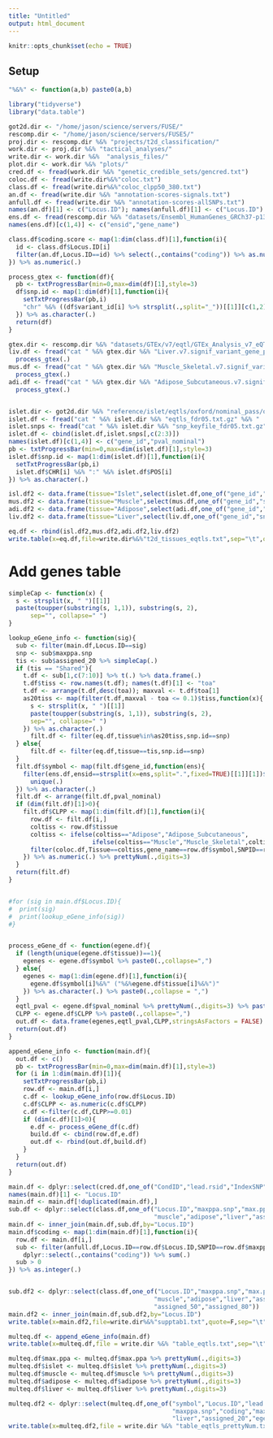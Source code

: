 ```yaml
---
title: "Untitled"
output: html_document
---
```


```r
knitr::opts_chunk$set(echo = TRUE)
```

## Setup 


```r

"%&%" <- function(a,b) paste0(a,b)

library("tidyverse")
library("data.table")

got2d.dir <- "/home/jason/science/servers/FUSE/"
rescomp.dir <- "/home/jason/science/servers/FUSE5/"
proj.dir <- rescomp.dir %&% "projects/t2d_classification/"
work.dir <- proj.dir %&% "tactical_analyses/"
write.dir <- work.dir %&%  "analysis_files/"
plot.dir <- work.dir %&% "plots/"
cred.df <- fread(work.dir %&% "genetic_credible_sets/gencred.txt")
coloc.df <- fread(write.dir%&%"coloc.txt")
class.df <- fread(write.dir%&%"coloc_clpp50_380.txt")
an.df <- fread(write.dir %&% "annotation-scores-signals.txt")
anfull.df <- fread(write.dir %&% "annotation-scores-allSNPs.txt")
names(an.df)[1] <- c("Locus.ID"); names(anfull.df)[1] <- c("Locus.ID")
ens.df <- fread(rescomp.dir %&% "datasets/Ensembl_HumanGenes_GRCh37-p13.txt")
names(ens.df)[c(1,4)] <- c("ensid","gene_name")

```


```r

class.df$coding.score <- map(1:dim(class.df)[1],function(i){
  id <- class.df$Locus.ID[i]
  filter(an.df,Locus.ID==id) %>% select(.,contains("coding")) %>% as.numeric(.) %>% sum(.)
}) %>% as.numeric(.)

```


```r

process_gtex <- function(df){
  pb <- txtProgressBar(min=0,max=dim(df)[1],style=3)
  df$snp.id <- map(1:dim(df)[1],function(i){
    setTxtProgressBar(pb,i)
    "chr" %&% ((df$variant_id[i] %>% strsplit(.,split="_"))[[1]][c(1,2)] %>% paste0(.,collapse = ":"))
  }) %>% as.character(.)
  return(df)
}

gtex.dir <- rescomp.dir %&% "datasets/GTEx/v7/eqtl/GTEx_Analysis_v7_eQTL/"
liv.df <- fread("cat " %&% gtex.dir %&% "Liver.v7.signif_variant_gene_pairs.txt.gz" %&% " | zmore") %>% 
  process_gtex(.)
mus.df <- fread("cat " %&% gtex.dir %&% "Muscle_Skeletal.v7.signif_variant_gene_pairs.txt.gz" %&% " | zmore") %>% 
  process_gtex(.)
adi.df <- fread("cat " %&% gtex.dir %&% "Adipose_Subcutaneous.v7.signif_variant_gene_pairs.txt.gz" %&% " | zmore") %>%
  process_gtex(.)


islet.dir <- got2d.dir %&% "reference/islet/eqtls/oxford/nominal_pass/output/"
islet.df <- fread("cat " %&% islet.dir %&% "eqtls_fdr05.txt.gz" %&% " | zmore")
islet.snps <- fread("cat " %&% islet.dir %&% "snp_keyfile_fdr05.txt.gz" %&% " | zmore")
islet.df <- cbind(islet.df,islet.snps[,c(2:3)])
names(islet.df)[c(1,4)] <- c("gene_id","pval_nominal")
pb <- txtProgressBar(min=0,max=dim(islet.df)[1],style=3)
islet.df$snp.id <- map(1:dim(islet.df)[1],function(i){
  setTxtProgressBar(pb,i)
  islet.df$CHR[i] %&% ":" %&% islet.df$POS[i]
}) %>% as.character(.)

isl.df2 <- data.frame(tissue="Islet",select(islet.df,one_of("gene_id","snp.id","pval_nominal")),stringsAsFactors = F)
mus.df2 <- data.frame(tissue="Muscle",select(mus.df,one_of("gene_id","snp.id","pval_nominal")),stringsAsFactors = F)
adi.df2 <- data.frame(tissue="Adipose",select(adi.df,one_of("gene_id","snp.id","pval_nominal")),stringsAsFactors = F)
liv.df2 <- data.frame(tissue="Liver",select(liv.df,one_of("gene_id","snp.id","pval_nominal")),stringsAsFactors = F)

eq.df <- rbind(isl.df2,mus.df2,adi.df2,liv.df2)
write.table(x=eq.df,file=write.dir%&%"t2d_tissues_eqtls.txt",sep="\t",quote=F,row.names=F)


```



# Add genes table 

```r

simpleCap <- function(x) {
  s <- strsplit(x, " ")[[1]]
  paste(toupper(substring(s, 1,1)), substring(s, 2),
      sep="", collapse=" ")
}

lookup_eGene_info <- function(sig){
  sub <- filter(main.df,Locus.ID==sig)
  snp <- sub$maxppa.snp
  tis <- sub$assigned_20 %>% simpleCap(.)
  if (tis == "Shared"){
    t.df <- sub[1,c(7:10)] %>% t(.) %>% data.frame(.)
    t.df$tiss <- row.names(t.df); names(t.df)[1] <- "toa"
    t.df <- arrange(t.df,desc(toa)); maxval <- t.df$toa[1]
    as20tiss <- map(filter(t.df,maxval - toa <= 0.1)$tiss,function(x){
      s <- strsplit(x, " ")[[1]]
      paste(toupper(substring(s, 1,1)), substring(s, 2),
      sep="", collapse=" ")      
    }) %>% as.character(.)
      filt.df <- filter(eq.df,tissue%in%as20tiss,snp.id==snp)
  } else{
      filt.df <- filter(eq.df,tissue==tis,snp.id==snp)
  }
  filt.df$symbol <- map(filt.df$gene_id,function(ens){
    filter(ens.df,ensid==strsplit(x=ens,split=".",fixed=TRUE)[[1]][1])$gene_name %>%
      unique(.)
  }) %>% as.character(.)
  filt.df <- arrange(filt.df,pval_nominal)
  if (dim(filt.df)[1]>0){
    filt.df$CLPP <- map(1:dim(filt.df)[1],function(i){
      row.df <- filt.df[i,]
      coltiss <- row.df$tissue
      coltiss <- ifelse(coltiss=="Adipose","Adipose_Subcutaneous",
                       ifelse(coltiss=="Muscle","Muscle_Skeletal",coltiss))
      filter(coloc.df,Tissue==coltiss,gene_name==row.df$symbol,SNPID==row.df$snp.id)$CLPP
    }) %>% as.numeric(.) %>% prettyNum(.,digits=3)    
  }
  return(filt.df)
}


#for (sig in main.df$Locus.ID){
#  print(sig)
#  print(lookup_eGene_info(sig))
#}


process_eGene_df <- function(egene.df){
  if (length(unique(egene.df$tissue))==1){
    egenes <- egene.df$symbol %>% paste0(.,collapse=",")
  } else{
    egenes <- map(1:dim(egene.df)[1],function(i){
      egene.df$symbol[i]%&%" ("%&%egene.df$tissue[i]%&%")"
    }) %>% as.character(.) %>% paste0(.,collapse = ",")
  }
  eqtl_pval <- egene.df$pval_nominal %>% prettyNum(.,digits=3) %>% paste0(.,collapse=",")
  CLPP <- egene.df$CLPP %>% paste0(.,collapse=",")
  out.df <- data.frame(egenes,eqtl_pval,CLPP,stringsAsFactors = FALSE)
  return(out.df)
}

append_eGene_info <- function(main.df){
  out.df <- c()
  pb <- txtProgressBar(min=0,max=dim(main.df)[1],style=3)
  for (i in 1:dim(main.df)[1]){
    setTxtProgressBar(pb,i)
    row.df <- main.df[i,]
    c.df <- lookup_eGene_info(row.df$Locus.ID) 
    c.df$CLPP <- as.numeric(c.df$CLPP)
    c.df <-filter(c.df,CLPP>=0.01)
    if (dim(c.df)[1]>0){
      e.df <- process_eGene_df(c.df)
      build.df <- cbind(row.df,e.df)
      out.df <- rbind(out.df,build.df)
    }
  }
  return(out.df)
}

```



```r

main.df <- dplyr::select(cred.df,one_of("CondID","lead.rsid","IndexSNP","symbol"))
names(main.df)[1] <- "Locus.ID"
main.df <- main.df[!duplicated(main.df),]
sub.df <- dplyr::select(class.df,one_of("Locus.ID","maxppa.snp","max.ppa","islet",
                                        "muscle","adipose","liver","assigned_20"))
main.df <- inner_join(main.df,sub.df,by="Locus.ID")
main.df$coding <- map(1:dim(main.df)[1],function(i){
  row.df <- main.df[i,]
  sub <- filter(anfull.df,Locus.ID==row.df$Locus.ID,SNPID==row.df$maxppa.snp) %>% 
    dplyr::select(.,contains("coding")) %>% sum(.)
  sub > 0
}) %>% as.integer(.)



```


```r
sub.df2 <- dplyr::select(class.df,one_of("Locus.ID","maxppa.snp","max.ppa","islet",
                                        "muscle","adipose","liver","assigned_00","assigned_20",
                                        "assigned_50","assigned_80"))
main.df2 <- inner_join(main.df,sub.df2,by="Locus.ID")
write.table(x=main.df2,file=write.dir%&%"supptab1.txt",quote=F,sep="\t",row.names=F)
```



```r

multeq.df <- append_eGene_info(main.df)
write.table(x=multeq.df,file = write.dir %&% "table_eqtls.txt",sep="\t",row.names=F,quote = F)

```




```r

multeq.df$max.ppa <- multeq.df$max.ppa %>% prettyNum(.,digits=3)
multeq.df$islet <- multeq.df$islet %>% prettyNum(.,digits=3)
multeq.df$muscle <- multeq.df$muscle %>% prettyNum(.,digits=3)
multeq.df$adipose <- multeq.df$adipose %>% prettyNum(.,digits=3)
multeq.df$liver <- multeq.df$liver %>% prettyNum(.,digits=3)

multeq.df2 <- dplyr::select(multeq.df,one_of("symbol","Locus.ID","lead.rsid","IndexSNP",
                                             "maxppa.snp","coding","max.ppa","islet","muscle","adipose",
                                             "liver","assigned_20","egenes","eqtl_pval","CLPP"))
write.table(x=multeq.df2,file = write.dir %&% "table_eqtls_prettyNum.txt",sep="\t",row.names=F,quote = F)

```




